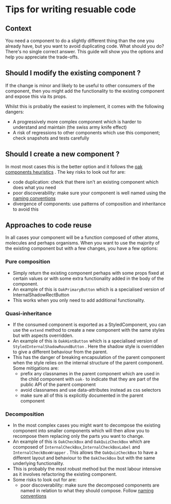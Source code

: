 
<Meta title="Docs/ReusableCode" />

# Tips for writing resuable code

## Context

You need a component to do a slightly different thing than the one you already have, but you want to avoid duplicating code. What should you do? There's no single correct answer. This guide will show you the options and help you appreciate the trade-offs.


## Should I modify the existing component ?

If the change is minor and likely to be useful to other consumers of the component, then you might add the functionality to the existing component and expose this via its props.

Whilst this is probably the easiest to implement, it comes with the following dangers:

- A progressively more complex component which is harder to understand and maintain (the swiss army knife effect)
- A risk of regressions to other components which use this component; check snapshots and tests carefully

## Should I create a new component ?

In most most cases this is the better option and it follows the [oak components heuristics](/docs/docs-howtodesigncomponents--docs#heuristics-for-component-design) . The key risks to look out for are:

- code duplication: check that there isn't an existing component which does what you need
- poor discoverability: make sure your component is well named using the [naming conventions](/docs/docs-namingconventions--docs)
- divergence of components: use patterns of composition and inheritance to avoid this

## Approaches to code reuse

In all cases your component will be a function composed of other atoms, molecules and perhaps organisms. When you want to use the majority of the existing component but with a few changes, you have a few options:

### Pure composition 
- Simply return the existing component perhaps with some props fixed at certain values or with some extra functionality added in the body of the component. 
- An example of this is `OakPrimaryButton` which is a specialised version of InternalShadowRectButton
- This works when you only need to add additional functionality.

### Quasi-inheritance
- If the consumed component is exported as a StyledComponent, you can use the `extend` method to create a new component with the same styles but with aspects overridden.
- An example of this is `OakHintButton` which is a specialised version of `StyledInternalShadowRoundButton` . Here the shadow style is overridden to give a different behaviour from the parent.
- This has the danger of breaking encapsulation of the parent component when the style relies on the internal structure of the parent component. Some mitigations are:
    - prefix any classnames in the parent component which are used in the child component with `oak-` to indicate that they are part of the public API of the parent component
    - avoid classnames and use data-attributes instead as css selectors
    - make sure all of this is explicitly documented in the parent component

### Decomposition
- In the most complex cases you might want to decompose the existing component into smaller components which will then allow you to recompose them replacing only the parts you want to change.
- An example of this is `OakCheckBox` and `OakQuizCheckBox` which are ccomposed of `InternalCheckBox`,`InternalCheckBoxLabel` and `InternalCheckBoxWrapper` . This allows the `OakQuizCheckBox` to have a different layout and behaviour to the `OakCheckBox` but with the same underlying functionality.
- This is probably the most robust method but the most labour intensive as it involves refactoring the existing component.
- Some risks to look out for are:
    - poor discoverability: make sure the decomposed components are named in relation to what they should compose. Follow [naming conventions](/docs/docs-namingconventions--docs)